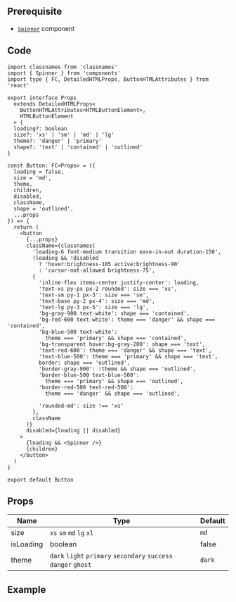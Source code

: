 
## Prerequisite

- [`Spinner`](/docs/components/Spinner) component

## Code

```tsx title="components/Button/index.tsx"
import classnames from 'classnames'
import { Spinner } from 'components'
import type { FC, DetailedHTMLProps, ButtonHTMLAttributes } from 'react'

export interface Props
  extends DetailedHTMLProps<
    ButtonHTMLAttributes<HTMLButtonElement>,
    HTMLButtonElement
  > {
  loading?: boolean
  size?: 'xs' | 'sm' | 'md' | 'lg'
  theme?: 'danger' | 'primary'
  shape?: 'text' | 'contained' | 'outlined'
}

const Button: FC<Props> = ({
  loading = false,
  size = 'md',
  theme,
  children,
  disabled,
  className,
  shape = 'outlined',
  ...props
}) => {
  return (
    <button
      {...props}
      className={classnames(
        'leading-6 font-medium transition ease-in-out duration-150',
        !loading && !disabled
          ? 'hover:brightness-105 active:brightness-90'
          : 'cursor-not-allowed brightness-75',
        {
          'inline-flex items-center justify-center': loading,
          'text-xs py-px px-2 rounded': size === 'xs',
          'text-sm py-1 px-3': size === 'sm',
          'text-base py-2 px-4': size === 'md',
          'text-lg py-3 px-5': size === 'lg',
          'bg-gray-900 text-white': shape === 'contained',
          'bg-red-600 text-white': theme === 'danger' && shape === 'contained',
          'bg-blue-500 text-white':
            theme === 'primary' && shape === 'contained',
          'bg-transparent hover:bg-gray-200': shape === 'text',
          'text-red-600': theme === 'danger' && shape === 'text',
          'text-blue-500': theme === 'primary' && shape === 'text',
          border: shape === 'outlined',
          'border-gray-900': !theme && shape === 'outlined',
          'border-blue-500 text-blue-500':
            theme === 'primary' && shape === 'outlined',
          'border-red-500 text-red-500':
            theme === 'danger' && shape === 'outlined',

          'rounded-md': size !== 'xs'
        },
        className
      )}
      disabled={loading || disabled}
    >
      {loading && <Spinner />}
      {children}
    </button>
  )
}

export default Button
```

## Props

| Name      | Type                                                            | Default |
| --------- | --------------------------------------------------------------- | ------- |
| size      | `xs` `sm` `md` `lg` `xl`                                        | `md`    |
| isLoading | boolean                                                         | false   |
| theme     | `dark` `light` `primary` `secondary` `success` `danger` `ghost` | `dark`  |

## Example

<Codesandbox name="button" />
